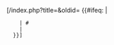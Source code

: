 <span class="plainlinks"><!--
-->[{{SERVER}}{{SCRIPTPATH}}/index.php?title=&oldid=<!--
-->{{#ifeq: {{{3|a}}} | {{{3|b}}}                    <!-- if three parameters are given, -->
     | {{{1}}}#{{anchorencode:{{{2|}}}}} {{{3}}} <!-- ...use the 2nd as the anchor and the 3rd as the title; -->
     | {{{1}}} {{{2|}}}                              <!-- otherwise, use the 2nd as the title. -->
   }}]</span><noinclude>

{{documentation}}
</noinclude>
